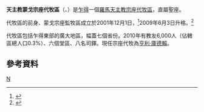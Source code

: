{{Infobox Roman Catholic diocese
|Roman Catholic Diocese of = 天主教蒙戈宗座代牧區
|Latin name of diocese = Vicariatus Apostolicus Mongensis
|image = Mappa diocesi Mongo.png
|caption = 教區範圍
|location = [[乍得|乍得]]
|territory =東部七省
|population = 6,000
|rite = 拉丁禮
|patron = 
|province = 直屬聖座
|established = 2001年
|cathedral = [[聖依納爵主教座堂_(蒙戈)|聖依納爵主教座堂]]
|副主教座堂 =
|leadership = 宗座代牧
|website =http://www.eglisemongo.org/
|教宗 = 
|metropolitan =亨利‧庫德賴
|ordinary = 
|coadjutor bishop =
|emeritus = 
}}

'''天主教蒙戈宗座代牧區'''（{{lang-la|Vicariatus Apostolicus Mongensis}}、{{lang-fr|Vicariat apostolique de Mongo}}）是[[乍得|乍得]]一個[[羅馬天主教|羅馬天主教]][[宗座代牧區|宗座代牧區]]，直屬聖座。

代牧區的前身、蒙戈宗座監牧區成立於2001年12月1日，<ref>{{Cite web |url=http://www.vatican.va/holy_father/john_paul_ii/apost_constitutions/documents/hf_jp-ii_apc_20011201_mongensis_lt.html |title=建立監牧區的宗座憲令 |access-date=2013-07-03 |archive-date=2014-05-18 |archive-url=https://web.archive.org/web/20140518004258/http://www.vatican.va/holy_father/john_paul_ii/apost_constitutions/documents/hf_jp-ii_apc_20011201_mongensis_lt.html |dead-url=no }}</ref>2009年6月3日升格。<ref>{{Cite web |url=http://www.vatican.va/holy_father/john_paul_ii/apost_constitutions/documents/hf_jp-ii_apc_20011201_mongensis_lt.html |title=升格的宗座憲令 |access-date=2013-07-03 |archive-date=2014-05-18 |archive-url=https://web.archive.org/web/20140518004258/http://www.vatican.va/holy_father/john_paul_ii/apost_constitutions/documents/hf_jp-ii_apc_20011201_mongensis_lt.html |dead-url=no }}</ref>

代牧區包括乍得東部的廣大地區，幅蓋七個省份。2010年有教友6,000人（佔轄區總人口0.3%）、六個堂區、八名司鐸。現任宗座代牧為[[亨利‧庫德賴|亨利‧庫德賴]]。

==參考資料==
{{reflist}}
{{乍得天主教教區}}

[[Category:乍得天主教教區|N]]